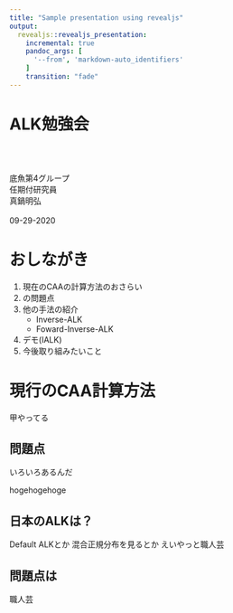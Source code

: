 ```yaml
---
title: "Sample presentation using revealjs"
output:
  revealjs::revealjs_presentation:
    incremental: true
    pandoc_args: [
      '--from', 'markdown-auto_identifiers'
    ]
    transition: "fade"
---
```


# ALK勉強会
<br><br>

底魚第4グループ<br>
任期付研究員 <br>
真鍋明弘 <br><br>
09-29-2020

# おしながき

1. 現在のCAAの計算方法のおさらい
1. の問題点
1. 他の手法の紹介
    - Inverse-ALK
    - Foward-Inverse-ALK
1. デモ(IALK)
1. 今後取り組みたいこと

# 現行のCAA計算方法
甲やってる

## 問題点
いろいろあるんだ

hogehogehoge

## 日本のALKは？
Default ALKとか
混合正規分布を見るとか
えいやっと職人芸

## 問題点は
職人芸
